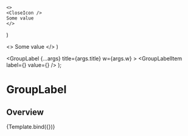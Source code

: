 

<Meta title="Components/Data Display/GroupLabel" component={GroupLabel} />

    <>
    <CloseIcon />
    Some value
    </>
)

  <>
    <CloseIcon />
    Some value
  </>
)

  <GroupLabel {...args} title={args.title} w={args.w} >
    <GroupLabelItem label="GroupLabelItem 1" value="Some value" />
    <GroupLabelItem label="GroupLabelItem 2" value="Some value" />
    <GroupLabelItem label="GroupLabelItem 3" value="Some value" />
    <GroupLabelItem label="GroupLabelItem 4" value="Some value" />
    <GroupLabelItem label={<ItemLabel />} value={<ItemValue />} />
  </GroupLabel>
);

# GroupLabel

## Overview

<Canvas>
  <Story
    name="GroupLabel"
    args={{
      title: 'Group Label',
      w: '400px',
    }}
  >
    {Template.bind({})}
  </Story>
</Canvas>
